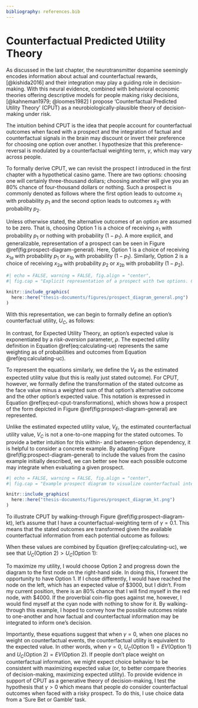 ```yaml
---
bibliography: references.bib
---
```


# Counterfactual Predicted Utility Theory

As discussed in the last chapter, the neurotransmitter dopamine seemingly encodes information about actual and counterfactual rewards,[@kishida2016] and their integration may play a guiding role in decision-making. With this neural evidence, combined with behavioral economic theories offering descriptive models for people making risky decisions,[@kahneman1979; @loomes1982] I propose 'Counterfactual Predicted Utility Theory' (CPUT) as a neurobiologically-plausible theory of decision-making under risk.

The intuition behind CPUT is the idea that people account for counterfactual outcomes when faced with a prospect and the integration of factual and counterfactual signals in the brain may discount or invert their preference for choosing one option over another. I hypothesize that this preference-reversal is modulated by a counterfactual weighting term, $\gamma$, which may vary across people. 

To formally derive CPUT, we can revisit the prospect I introduced in the first chapter with a hypothetical casino game. There are two options: choosing one will certainly three-thousand dollars; choosing another will give you an 80% chance of four-thousand dollars or nothing. Such a prospect is commonly denoted as follows where the first option leads to outcome $x_1$ with probability $p_1$ and the second option leads to outcomes $x_2$ with probability $p_2$.

```{=tex}
\begin{equation}
\begin{aligned}
\text{Option 1} &= (x_1, p_1) \\ 
\text{Option 2} &= (x_2, p_2)
\end{aligned}
(\#eq:prospect-notation)
\end{equation}
```

Unless otherwise stated, the alternative outcomes of an option are assumed to be zero. That is, choosing Option 1 is a choice of receiving $x_1$ with probability $p_1$ or nothing with probability $(1 - p_1)$. A more explicit, and generalizable, representation of a prospect can be seen in Figure \@ref(fig:prospect-diagram-general). Here, Option 1 is a choice of receiving $x_{1a}$ with probability $p_1$ or $x_{1b}$ with probability $(1 - p_1)$. Similarly, Option 2 is a choice of receiving $x_{2a}$ with probability $p_2$ or $x_{2b}$ with probability $(1 - p_2)$.

```r
#| echo = FALSE, warning = FALSE, fig.align = "center",
#| fig.cap = "Explicit representation of a prospect with two options. Choosing option 1 may lead to outcome $x_{1a}$ with probability $p_1$ or outcome $x_{1b}$ with probability $(1 - p_1)$. Choosing option 2 may lead to outcome $x_{2a}$ with probability $p_2$ or outcome $x_{2b}$ with probability $(1 - p_2)$."

knitr::include_graphics(
  here::here("thesis-documents/figures/prospect_diagram_general.png")
)
```

With this representation, we can begin to formally define an option's counterfactual utility, $U_C$, as follows:

```{=tex}
\begin{equation}
\begin{split}
U_{C}(\text{Option 1}) = p_{1} \cdot V_{C}(x_{1a}) + (1 - p_{1}) \cdot V_{C}(x_{1b}) \\ 
U_{C}(\text{Option 2}) = p_{2} \cdot V_{C}(x_{2a}) + (1 - p_{2}) \cdot V_{C}(x_{2b})
\end{split}
(\#eq:calculating-uc) 
\end{equation}
```

In contrast, for Expected Utility Theory, an option's expected value is exponentiated by a *risk-aversion* parameter, $\rho$. The expected utility definition in Equation \@ref(eq:calculating-ue) represents the same weighting as of probabilities and outcomes from Equation \@ref(eq:calculating-uc). 

```{=tex}
\begin{equation}
\begin{split}
U_{E}(\text{Option 1}) = (p_{1} \cdot V_{E}(x_{1}) + (1 - p_{1}) \cdot V_{E}(x_{2}))^\rho \\   
U_{E}(\text{Option 2}) = (p_{2} \cdot V_{E}(x_{4}) + (1 - p_{2}) \cdot V_{E}(x_{3}))^\rho
\end{split}
(\#eq:calculating-ue)
\end{equation}
```

To represent the equations similarly, we define the $V_E$ as the estimated expected utility value (but this is really just stated outcome). For CPUT, however, we formally define the transformation of the stated outcome as the face value minus a weighted sum of that option's alternative outcome and the other option's expected value. This notation is expressed in Equation \@ref(eq:eut-cput-transformations), which shows how a prospect of the form depicted in Figure \@ref(fig:prospect-diagram-general) are represented.

```{=tex}
\begin{equation}
\begin{split}
\text{EUT:} \\
    V_{E}(x_{1a}) = x_{1a} \\
    V_{E}(x_{1b}) = x_{1b} \\
    V_{E}(x_{2a}) = x_{2a} \\
    V_{E}(x_{2b}) = x_{2b}
\end{split}
\hspace{3cm}
\begin{split}
\text{CPUT:} \\
    V_{C}(x_{1a}) = x_{1a} - \gamma[x_{1b} + EV(\text{Option 2})] \\
    V_{C}(x_{1b}) = x_{1b} - \gamma[x_{1a} + EV(\text{Option 2})] \\
    V_{C}(x_{2a}) = x_{2a} - \gamma[x_{2b} + EV(\text{Option 1})] \\
    V_{C}(x_{2b}) = x_{2b} - \gamma[x_{2a} + EV(\text{Option 1})]
\end{split}
(\#eq:eut-cput-transformations)
\end{equation}
```

Unlike the estimated expected utility value, $V_E$, the estimated counterfactual utility value, $V_C$ is not a one-to-one mapping for the stated outcomes. To provide a better intuition for this within- and between-option dependency, it is helpful to consider a concrete example. By adapting Figure \@ref(fig:prospect-diagram-general) to include the values from the casino example initially described, we can better see how each possible outcome may integrate when evaluating a given prospect.

```r
#| echo = FALSE, warning = FALSE, fig.align = "center",
#| fig.cap = "Example prospect diagram to visualize counterfactual integration. Choosing option 1 may lead to outcome $\\$3000$ with probability $1.0$ or outcome $\\$0$ with probability $(1 - 1.0)$. Choosing option 2 may lead to outcome $\\$4000$ with probability $0.8$ or outcome $\\$0$ with probability $(1 - 0.8)$. Estimating the counterfactual utility value of possible outcomes are dependent on one-another."

knitr::include_graphics(
  here::here("thesis-documents/figures/prospect_diagram_kt.png")
)
```

To illustrate CPUT by walking-through Figure \@ref(fig:prospect-diagram-kt), let's assume that I have a counterfactual-weighting term of $\gamma = 0.1$. This means that the stated outcomes are transformed given the available counterfactual information from each potential outcome as follows:

```{=tex}
\begin{equation}
\begin{aligned}
V_{C}(\$3000) &= 3000 - 0.1[0 + EV(\text{Option 2})] \\
&= 3000 - 0.1[0 + 3200] \\
&= 2680 \\
V_{C}(\$0) &= 0 - 0.1[3000 + EV(\text{Option 2})] \\
&= 0 - 0.1[3000 + 3200] \\
&= -620 \\
V_{C}(\$4000) &= 4000 - 0.1[0 + EV(\text{Option 1})] \\
&= 0 - 0.1[4000 + 3000] \\
&= -700 \\
V_{C}(\$0) &= 0 - 0.1[4000 + EV(\text{Option 1})] \\
&= 4000 - 0.1[0 + 3000] \\
&= 3700 \\
\end{aligned}
(\#eq:cput-transformation-kt-demo)
\end{equation}
```

When these values are combined by Equation \@ref(eq:calculating-uc), we see that $U_C(\text{Option 2}) > U_C(\text{Option 1})$:

```{=tex}
\begin{equation}
\begin{aligned}
U_{C}(\text{Option 1}) &= 1 \cdot 2680 + (1 - 1) \cdot -620) \\ 
&= 2680 \\
U_{C}(\text{Option 2}) &= 0.8 \cdot 3700 + (1 - 0.8) \cdot -700) \\
&= 2820
\end{aligned}
(\#eq:calculating-uc-kt-demo) 
\end{equation}
```

To maximize my utility, I would choose Option 2 and progress down the diagram to the first node on the right-hand side. In doing this, I forwent the opportunity to have Option 1. If I chose differently, I would have reached the node on the left, which has an expected value of \$3000, but I didn't. From my current position, there is an 80% chance that I will find myself in the red node, with \$4000. If the proverbial coin-flip goes against me, however, I would find myself at the cyan node with nothing to show for it. By walking-through this example, I hoped to convey how the possible outcomes relate to one-another and how factual and counterfactual information may be integrated to inform one's decision. 

Importantly, these equations suggest that when $\gamma = 0$, when one places no weight on counterfactual events, the counterfactual utility is equivalent to the expected value. In other words, when $\gamma = 0$, $U_C(\text{Option 1}) = EV(\text{Option 1})$ and $U_C(\text{Option 2}) = EV(\text{Option 2})$. If people don't place weight on counterfactual information, we might expect choice behavior to be consistent with maximizing expected value (or, to better compare theories of decision-making, maximizing expected utility). To provide evidence in support of CPUT as a generative theory of decision-making, I test the hypothesis that $\gamma > 0$ which means that people *do* consider counterfactual outcomes when faced with a risky prospect. To do this, I use choice data from a 'Sure Bet or Gamble' task.
